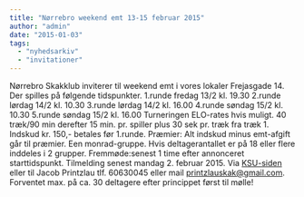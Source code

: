 ```yaml
---
title: "Nørrebro weekend emt 13-15 februar 2015"
author: "admin"
date: "2015-01-03"
tags: 
  - "nyhedsarkiv"
  - "invitationer"
---
```


Nørrebro Skakklub inviterer til weekend emt i vores lokaler Frejasgade 14. Der spilles på følgende tidspunkter. 1.runde fredag 13/2 kl. 19.30 2.runde lørdag 14/2 kl. 10.30 3.runde lørdag 14/2 kl. 16.00 4.runde søndag 15/2 kl. 10.30 5.runde søndag 15/2 kl. 16.00 Turneringen ELO-rates hvis muligt. 40 træk/90 min derefter 15 min. pr. spiller plus 30 sek pr. træk fra træk 1. Indskud kr. 150,- betales før 1.runde. Præmier: Alt indskud minus emt-afgift går til præmier. Een monrad-gruppe. Hvis deltagerantallet er på 18 eller flere inddeles i 2 grupper. Fremmøde:senest 1 time efter annonceret starttidspunkt. Tilmelding senest mandag 2. februar 2015. Via [KSU-siden](http://ksu.dk/kalender/dotnet/viskalender.aspx?id=1435) eller til Jacob Printzlau tlf. 60630045 eller mail printzlauskak@gmail.com. Forventet max. på ca. 30 deltagere efter princippet først til mølle!
